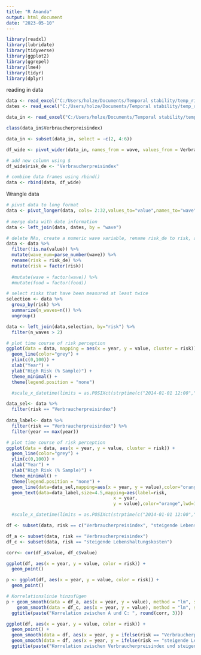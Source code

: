 ```yaml
---
title: "R Amanda"
output: html_document
date: "2023-05-10"
---
```


```r
library(readxl)
library(lubridate)
library(tidyverse)
library(ggplot2)
library(ggrepel)
library(lme4)
library(tidyr)
library(dplyr)
```


reading in data
```r
data <- read_excel("C:/Users/holze/Documents/Temporal stability/temp_riskperception/ruv/data/ruv_risks.xlsx", sheet = "data")
dates <- read_excel("C:/Users/holze/Documents/Temporal stability/temp_riskperception/ruv/data/ruv_risks.xlsx", sheet = "dates")

data_in <- read_excel("C:/Users/holze/Documents/Temporal stability/temp_riskperception/ruv/data/inflation.xlsx", sheet = "year")
```


```r
class(data_in$Verbraucherpreisindex)
```


```r

data_in <- subset(data_in, select = -c(2, 4:6))

df_wide <- pivot_wider(data_in, names_from = wave, values_from = Verbraucherpreisindex)

# add new column using $
df_wide$risk_de <- "Verbraucherpreisindex"


```


```r
# combine data frames using rbind()
data <- rbind(data, df_wide)

```


Wrangle data 
```r
# pivot data to long format
data <- pivot_longer(data, cols= 2:32,values_to="value",names_to="wave")
 
# merge data with date information
data <- left_join(data, dates, by = "wave")

# delete NAs, create a numeric wave variable, rename risk_de to risk, and transform txt variables into factors
data <- data %>% 
  filter(!is.na(value)) %>% 
  mutate(wave_num=parse_number(wave)) %>% 
  rename(risk = risk_de) %>% 
  mutate(risk = factor(risk))
  
  #mutate(wave = factor(wave)) %>% 
  #mutate(food = factor(food))

# select risks that have been measured at least twice
selection <- data %>% 
  group_by(risk) %>% 
  summarize(n_waves=n()) %>% 
  ungroup()

data <- left_join(data,selection, by="risk") %>% 
  filter(n_waves > 2)


```



```r


# plot time course of risk perception
ggplot(data = data, mapping = aes(x = year, y = value, cluster = risk)) + 
  geom_line(color="grey") +
  ylim(c(0,100)) +
  xlab("Year") + 
  ylab("High Risk (% Sample)") + 
  theme_minimal() +
  theme(legend.position = "none")

  #scale_x_datetime(limits = as.POSIXct(strptime(c("2014-01-01 12:00","2025-12-01 12:00"), format = "%Y-%m-%d %H:%M"))) 
```

```r

data_sel<- data %>% 
  filter(risk == "Verbraucherpreisindex")
  
data_label<- data %>% 
  filter(risk == "Verbraucherpreisindex") %>% 
  filter(year == max(year))

# plot time course of risk perception
ggplot(data = data, aes(x = year, y = value, cluster = risk)) + 
  geom_line(color="grey") +
  ylim(c(0,100)) +
  xlab("Year") + 
  ylab("High Risk (% Sample)") + 
  theme_minimal() +
  theme(legend.position = "none") +
  geom_line(data=data_sel,mapping=aes(x = year, y = value),color="orange",linewidth=2) +
  geom_text(data=data_label,size=4.5,mapping=aes(label=risk,
                                        x = year, 
                                        y = value),color="orange",lwd=1.5,hjust=1, vjust = 0, nudge_y = 40) 

  #scale_x_datetime(limits = as.POSIXct(strptime(c("2014-01-01 12:00","2025-12-01 12:00"), format = "%Y-%m-%d %H:%M")))

```


```r
df <- subset(data, risk == c("Verbraucherpreisindex", "steigende Lebenshaltungskosten"))

df_a <- subset(data, risk == "Verbraucherpreisindex")
df_c <- subset(data, risk == "steigende Lebenshaltungskosten")
```


```r
corr<- cor(df_a$value, df_c$value)
```

```r
ggplot(df, aes(x = year, y = value, color = risk)) +
  geom_point()
```


```r
p <- ggplot(df, aes(x = year, y = value, color = risk)) +
  geom_point()

# Korrelationslinie hinzufügen
p + geom_smooth(data = df_a, aes(x = year, y = value), method = "lm", se = FALSE, color = "red") +
    geom_smooth(data = df_c, aes(x = year, y = value), method = "lm", se = FALSE, color = "blue") +
  ggtitle(paste("Korrelation zwischen A und C: ", round(corr, 3)))
```

```r
ggplot(df, aes(x = year, y = value, color = risk)) +
  geom_point() +
  geom_smooth(data = df, aes(x = year, y = ifelse(risk == "Verbraucherpreisindex", value, NA)), method = "lm", se = FALSE, color = "red") +
  geom_smooth(data = df, aes(x = year, y = ifelse(risk == "steigende Lebenshaltungskosten", value, NA)), method = "lm", se = FALSE, color = "blue") +
  ggtitle(paste("Korrelation zwischen Verbraucherpreisindex und steigende Lebenshaltungskosten: ", round(corr, 3)))
```


